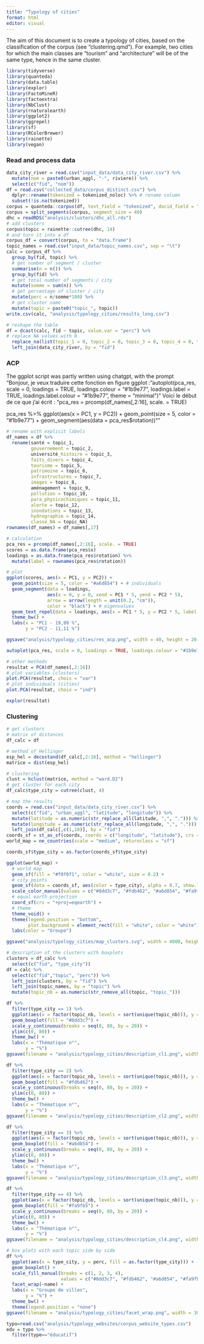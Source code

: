 ```yaml
---
title: "Typology of cities"
format: html
editor: visual
---
```


The aim of this document is to create a typology of cities, based on the classification of the corpus (see "clustering.qmd"). For example, two cities for which the main classes are "tourism" and "architecture" will be of the same type, hence in the same cluster.

```r
library(tidyverse)
library(quanteda)
library(data.table)
library(explor)
library(FactoMineR)
library(factoextra)
library(NbClust)
library(rnaturalearth)
library(ggplot2)
library(ggrepel)
library(sf)
library(RColorBrewer)
library(rainette)
library(vegan)
```

### Read and process data

```r
data_city_river = read.csv("input_data/data_city_river.csv") %>% 
  mutate(nom = paste0(urban_aggl, "-", riviere)) %>% 
  select(c("fid", "nom"))
df = read.csv("collected_data/corpus_distinct.csv") %>% 
  dplyr::rename(tokenized = tokenized_noloc) %>% # rename column
  subset(!is.na(tokenized)) 
corpus = quanteda::corpus(df, text_field = "tokenized", docid_field = "id")
corpus = split_segments(corpus, segment_size = 40)
dhc = readRDS("analysis/clusters/dhc_all.rds")
# add clusters
corpus$topic = rainette::cutree(dhc, 14)  
# and turn it into a df
corpus_df = convert(corpus, to = "data.frame")
topic_names = read.csv("input_data/topic_names.csv", sep = "\t")
calc = corpus_df %>% 
  group_by(fid, topic) %>% 
  # get number of segment / cluster
  summarise(n = n()) %>% 
  group_by(fid) %>% 
  # get total number of segments / city 
  mutate(somme = sum(n)) %>% 
  # get percentage of cluster / city
  mutate(perc = n/somme*100) %>% 
  # get cluster name
  mutate(topic = paste0("topic_", topic))
write.csv(calc, "analysis/typology_cities/results_long.csv")

# reshape the table
df = dcast(calc, fid ~ topic, value.var = "perc") %>% 
# replace NA values with 0
  replace_na(list(topic_1 = 0, topic_2 = 0, topic_3 = 0, topic_4 = 0, topic_5 = 0, topic_6 = 0, topic_7 = 0, topic_8 = 0, topic_9 = 0, topic_10 = 0, topic_11 = 0, topic_12 = 0, topic_13 = 0, topic_14 = 0, topic_NA = 0)) %>% 
  left_join(data_city_river, by = "fid")
```

### ACP

The ggplot script was partly written using chatgpt, with the prompt "Bonjour, je veux traduire cette fonction en figure ggplot : "autoplot(pca_res, scale = 0, loadings = TRUE, loadings.colour = "#1b9e77", loadings.label = TRUE, loadings.label.colour = "#1b9e77", theme = "minimal")" Voici le début de ce que j'ai écrit : "pca_res = prcomp(df_names\[,2:16\], scale. = TRUE)

pca_res %\>% ggplot(aes(x = PC1, y = PC2)) + geom_point(size = 5, color = "#1b9e77") + geom_segment(aes(data = pca_res\$rotation))""

```r
# rename with explicit labels
df_names = df %>% 
  rename(santé = topic_1,
         gouvernement = topic_2,
         université_histoire = topic_3,
         faits_divers = topic_4,
         tourisme = topic_5,
         patrimoine = topic_6,
         infrastructures = topic_7,
         images = topic_8,
         aménagement = topic_9,
         pollution = topic_10,
         para_physicochimiques = topic_11,
         alerte = topic_12,
         inondations = topic_13,
         hydrographie = topic_14,
         classe_NA = topic_NA)
rownames(df_names) = df_names[,17]

# calculation
pca_res = prcomp(df_names[,2:16], scale. = TRUE)
scores = as.data.frame(pca_res$x) 
loadings = as.data.frame(pca_res$rotation) %>% 
  mutate(label = rownames(pca_res$rotation))

# plot
ggplot(scores, aes(x = PC1, y = PC2)) +
  geom_point(size = 5, color = "#a6d854") + # individuals
  geom_segment(data = loadings,
               aes(x = 0, y = 0, xend = PC1 * 5, yend = PC2 * 5),
               arrow = arrow(length = unit(0.2, "cm")),
               color = "black") + # eigenvalues 
  geom_text_repel(data = loadings, aes(x = PC1 * 5, y = PC2 * 5, label = label), color = "black", size = 5) +
  theme_bw() +
  labs(x = "PC1 - 19,09 %",
       y = "PC2 - 11,11 %")

ggsave("analysis/typology_cities/res_acp.png", width = 40, height = 20, units = "cm")
```

```r
autoplot(pca_res, scale = 0, loadings = TRUE, loadings.colour = "#1b9e77", loadings.label = TRUE, loadings.label.colour = "#1b9e77", theme = "minimal")

# other methods 
resultat = PCA(df_names[,2:16])
# plot variables (clusters)
plot.PCA(resultat, choix = "var") 
# plot individuals (cities)
plot.PCA(resultat, choix = "ind")

explor(resultat)
```

### Clustering

```r
# get clusters
# matrix of distances
df_calc = df

# method of Hellinger
esp_hel = decostand(df_calc[,2:16], method = "hellinger")
matrice = dist(esp_hel)

# clustering
clust = hclust(matrice, method = "ward.D2")
# get cluster for each city
df_calc$type_city = cutree(clust, 4)

# map the results
coords = read.csv("input_data/data_city_river.csv") %>% 
  select(c("fid", "urban_aggl", "latitude", "longitude")) %>% 
  mutate(latitude = as.numeric(str_replace_all(latitude, ",", "."))) %>% 
  mutate(longitude = as.numeric(str_replace_all(longitude, ",", "."))) %>% 
  left_join(df_calc[,c(1,18)], by = "fid")
coords_sf = st_as_sf(coords, coords = c("longitude", "latitude"), crs = 4326)
world_map = ne_countries(scale = "medium", returnclass = "sf")

coords_sf$type_city = as.factor(coords_sf$type_city)

ggplot(world_map) +
  # world map 
  geom_sf(fill = "#f0f0f1", color = "white", size = 0.2) +
  # city points
  geom_sf(data = coords_sf, aes(color = type_city), alpha = 0.7, show.legend = TRUE, size = 4) +
  scale_color_manual(values = c("#8dd3c7", "#fdb462", "#a6d854", "#fa9fb5")) +
  # equal earth projection
  coord_sf(crs = "+proj=eqearth") +
  # theme
  theme_void() +
  theme(legend.position = "bottom",
        plot.background = element_rect(fill = "white", color = "white")) +
  labs(color = "Groupe")

ggsave("analysis/typology_cities/map_clusters.svg", width = 4000, height = 2500, units = "px")
```

```r
# description of the clusters with boxplots
clusters = df_calc %>% 
  select(c("fid", "type_city"))
df = calc %>% 
  select(c("fid","topic", "perc")) %>% 
  left_join(clusters, by = "fid") %>% 
  left_join(topic_names, by = "topic") %>%
  mutate(topic_nb = as.numeric(str_remove_all(topic, "topic_")))

df %>% 
  filter(type_city == 1) %>% 
  ggplot(aes(x = factor(topic_nb, levels = sort(unique(topic_nb))), y = perc)) +
  geom_boxplot(fill = "#8dd3c7") +
  scale_y_continuous(breaks = seq(0, 80, by = 20)) +
  ylim(c(0, 80)) +
  theme_bw() +
  labs(x = "Thématique n°",
       y = "%")
ggsave(filename = "analysis/typology_cities/description_cl1.png", width = 20, height = 10, units = "cm")

df %>% 
  filter(type_city == 2) %>% 
  ggplot(aes(x = factor(topic_nb, levels = sort(unique(topic_nb))), y = perc)) + 
  geom_boxplot(fill = "#fdb462") +
  scale_y_continuous(breaks = seq(0, 80, by = 20)) +
  ylim(c(0, 80)) +
  theme_bw() +
  labs(x = "Thématique n°",
       y = "%")
ggsave(filename = "analysis/typology_cities/description_cl2.png", width = 20, height = 10, units = "cm")

df %>% 
  filter(type_city == 3) %>% 
  ggplot(aes(x = factor(topic_nb, levels = sort(unique(topic_nb))), y = perc)) + 
  geom_boxplot(fill = "#a6d854") +
  scale_y_continuous(breaks = seq(0, 80, by = 20)) +
  ylim(c(0, 80)) +
  theme_bw() +
  labs(x = "Thématique n°",
       y = "%")
ggsave(filename = "analysis/typology_cities/description_cl3.png", width = 20, height = 10, units = "cm")

df %>% 
  filter(type_city == 4) %>% 
  ggplot(aes(x = factor(topic_nb, levels = sort(unique(topic_nb))), y = perc)) + 
  geom_boxplot(fill = "#fa9fb5") +
  scale_y_continuous(breaks = seq(0, 80, by = 20)) +
  ylim(c(0, 80)) +
  theme_bw() +
  labs(x = "Thématique n°",
       y = "%")
ggsave(filename = "analysis/typology_cities/description_cl4.png", width = 20, height = 10, units = "cm")
```

```r
# box plots with each topic side by side 
df %>% 
  ggplot(aes(x = type_city, y = perc, fill = as.factor(type_city))) + 
  geom_boxplot() +
  scale_fill_manual(breaks = c(1, 2, 3, 4),
                    values = c("#8dd3c7", "#fdb462", "#a6d854", "#fa9fb5")) +
  facet_wrap(~name) +
  labs(x = "Groupe de villes",
       y = "%") +
  theme_bw() +
  theme(legend.position = "none") 
ggsave(filename = "analysis/typology_cities/facet_wrap.png", width = 30, height = 25, units = "cm")
```

```r
typo=read.csv("analysis/typology_websites/corpus_website_types.csv")
edu = typo %>% 
  filter(type=="éducatif")
```
